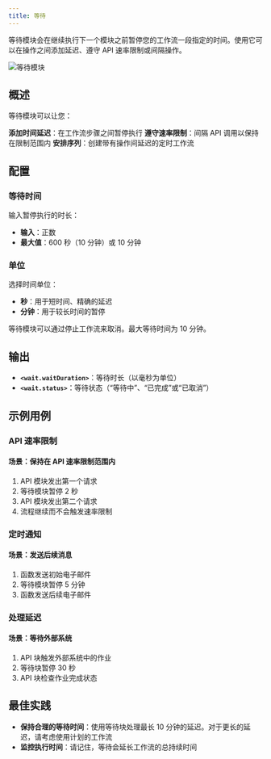 ```yaml
---
title: 等待
---
```



等待模块会在继续执行下一个模块之前暂停您的工作流一段指定的时间。使用它可以在操作之间添加延迟、遵守 API 速率限制或间隔操作。

<div className="flex justify-center">
  <Image
    src="/static/blocks/wait.png"
    alt="等待模块"
    width={500}
    height={350}
    className="my-6"
  />
</div>

## 概述

等待模块可以让您：

<Steps>
  <Step>
    <strong>添加时间延迟</strong>：在工作流步骤之间暂停执行
  </Step>
  <Step>
    <strong>遵守速率限制</strong>：间隔 API 调用以保持在限制范围内
  </Step>
  <Step>
    <strong>安排序列</strong>：创建带有操作间延迟的定时工作流
  </Step>
</Steps>

## 配置

### 等待时间

输入暂停执行的时长：
- **输入**：正数
- **最大值**：600 秒（10 分钟）或 10 分钟

### 单位

选择时间单位：
- **秒**：用于短时间、精确的延迟
- **分钟**：用于较长时间的暂停

<Callout type="info">
  等待模块可以通过停止工作流来取消。最大等待时间为 10 分钟。
</Callout>

## 输出

- **`<wait.waitDuration>`**：等待时长（以毫秒为单位）
- **`<wait.status>`**：等待状态（“等待中”、“已完成”或“已取消”）

## 示例用例

### API 速率限制

<div className="mb-4 rounded-md border p-4">
  <h4 className="font-medium">场景：保持在 API 速率限制范围内</h4>
  <ol className="list-decimal pl-5 text-sm">
    <li>API 模块发出第一个请求</li>
    <li>等待模块暂停 2 秒</li>
    <li>API 模块发出第二个请求</li>
    <li>流程继续而不会触发速率限制</li>
  </ol>
</div>

### 定时通知

<div className="mb-4 rounded-md border p-4">
  <h4 className="font-medium">场景：发送后续消息</h4>
  <ol className="list-decimal pl-5 text-sm">
    <li>函数发送初始电子邮件</li>
    <li>等待模块暂停 5 分钟</li>
    <li>函数发送后续电子邮件</li>
  </ol>
</div>

### 处理延迟

<div className="mb-4 rounded-md border p-4">
  <h4 className="font-medium">场景：等待外部系统</h4>
  <ol className="list-decimal pl-5 text-sm">
    <li>API 块触发外部系统中的作业</li>
    <li>等待块暂停 30 秒</li>
    <li>API 块检查作业完成状态</li>
  </ol>
</div>

## 最佳实践

- **保持合理的等待时间**：使用等待块处理最长 10 分钟的延迟。对于更长的延迟，请考虑使用计划的工作流
- **监控执行时间**：请记住，等待会延长工作流的总持续时间
